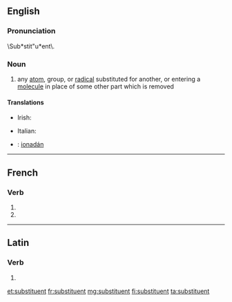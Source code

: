 {{also|Substituent}}
==English==

===Pronunciation===
\Sub*stit"u*ent\.

===Noun===
{{en-noun}}

# {{context|chemistry|lang=en}} any [[atom]], group, or [[radical]] substituted for another, or entering a [[molecule]] in place of some other part which is removed

====Translations====
{{trans-top|chemistry}}
* Irish: {{t-|ga|malartaí|m}}
{{trans-mid}}
* Italian: {{t-|it|sostituente|m}}
{{trans-bottom}}

{{checktrans-top}}
* {{ttbc|ga}}: [[ionadán]] {{m}}
{{trans-mid}}
{{trans-bottom}}

----

==French==

===Verb===
{{fr-verb-form}}

# {{conjugation of|substituer||3|p|pres|ind|lang=fr}}
# {{conjugation of|substituer||3|p|pres|sub|lang=fr}}

----

==Latin==

===Verb===
{{la-verb-form|substituent}}

# {{conjugation of|substituo|substituō|3|p|fut|act|ind|lang=la}}

[[et:substituent]]
[[fr:substituent]]
[[mg:substituent]]
[[fi:substituent]]
[[ta:substituent]]